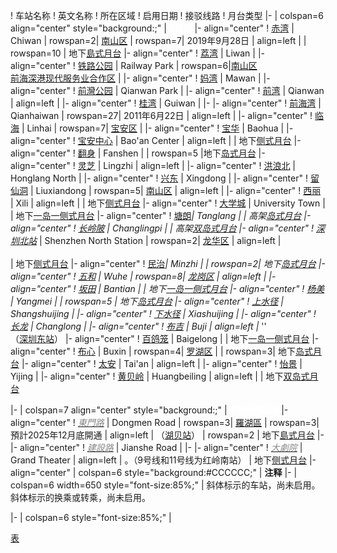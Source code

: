 {{start box}}
! 车站名称{{ref label|Line_5_Table|1|1↑}}
! 英文名称
! 所在区域
! 启用日期
! 接驳线路{{ref label|Line_5_Table|2|2↑}}
! 月台类型
|-
| colspan=6 align="center" style="background:{{深圳地铁色彩|5}};" | <span style="color:#FFFFFF;">'''5号线'''</span>
|- align="center"
! [[赤湾站 (地铁)|赤湾]]
| Chiwan
| rowspan=2| [[南山区 (深圳市)|南山区]]
| rowspan=7| 2019年9月28日
| align=left | {{换乘深圳地铁2、8号线|line=8}}
| rowspan=10 | 地下[[島式月台]]
|- align="center"
! [[荔湾站|荔湾]]
| Liwan
|
|- align="center"
! [[铁路公园站|铁路公园]]
| Railway Park
| rowspan=6|[[南山区 (深圳市)|南山区]]<br/>[[前海深港现代服务业合作区]]
|
|- align="center"
! [[妈湾站 (地铁)|妈湾]]
| Mawan
|
|- align="center"
! [[前海公园站|前灣公园]]
| Qianwan Park
|
|- align="center"
! [[前湾站|前湾]]
| Qianwan
| align=left |{{深圳地铁|9|c}}
|- align="center"
! [[桂湾站|桂湾]]
| Guiwan
|
|-
|- align="center"
! [[前海湾站|前海湾]]
| Qianhaiwan
| rowspan=27| 2011年6月22日
| align=left | {{深圳地铁|1|c}}  {{深圳地铁|11|c}}
|- align="center"
! [[临海站 (深圳)|临海]]
| Linhai
| rowspan=7| [[宝安区]]
|
|- align="center"
! [[宝华站|宝华]]
| Baohua
| 
|- align="center"
! [[宝安中心站|宝安中心]]
| Bao'an Center
| align=left | {{深圳地铁|1|c}}
| 地下[[侧式月台]]
|- align="center"
! [[翻身站|翻身]]
| Fanshen
| 
| rowspan=5 |地下[[岛式月台]]
|- align="center"
! [[灵芝站|灵芝]]
| Lingzhi
| align=left | ''{{深圳地铁|12|c}}''
|- align="center"
! [[洪浪北站|洪浪北]]
| Honglang North
| 
|- align="center"
! [[兴东站|兴东]]
| Xingdong
| 
|- align="center"
! [[留仙洞站|留仙洞]]
| Liuxiandong
| rowspan=5| [[南山区 (深圳市)|南山区]]
| align=left |''{{深圳地铁|13|c}}'' 
|- align="center"
! [[西丽站 (地铁)|西丽]]
| Xili
| align=left | {{深圳地铁|7|c}}
| 地下[[侧式月台]]
|- align="center"
! [[大学城站 (深圳市)|大学城]]
| University Town
| 
| 地下[[混合式月台|一岛一侧式月台]]
|- align="center"
! [[塘朗站|塘朗]]''
| Tanglang
|
| 高架[[岛式月台]]
|- align="center"
! [[长岭陂站|长岭陂]]
| Changlingpi
| 
| 高架[[双岛式月台]]
|- align="center"
! [[深圳北站|深圳北站]]''
| Shenzhen North Station
| rowspan=2| [[龙华区 (深圳市)|龙华区]]
| align=left | {{深圳地铁|4|c}}  {{深圳地铁|6|c}}<br />{{中国铁路名|广深港高速铁路}}<br />{{中国铁路名|厦深铁路}}
| 地下[[侧式月台]]
|- align="center"
! [[民治站|民治]]''
| Minzhi
| 
| rowspan=2| 地下[[岛式月台]]
|- align="center"
! [[五和站|五和]]
| Wuhe
| rowspan=8| [[龙岗区]]
| align=left | {{深圳地铁|10|c}}
|- align="center"
! [[坂田站 (地铁)|坂田]]
| Bantian
| 
| 地下[[混合式月台|一岛一侧式月台]]
|- align="center"
! [[杨美站 (深圳)|杨美]]
| Yangmei
| 
| rowspan=5 | 地下[[岛式月台]]
|- align="center"
! [[上水径站|上水径]]
| Shangshuijing
| 
|- align="center"
! [[下水径站|下水径]]
| Xiashuijing
| 
|- align="center"
! [[长龙站|长龙]]
| Changlong
| 
|- align="center"
! [[布吉站|布吉]]
| Buji
| align=left | {{深圳地铁|3|c}}  ''{{深圳地铁|14|c}}''<br />{{中国铁路名|广深铁路}}（[[深圳东站]]）
|- align="center"
! [[百鸽笼站|百鸽笼]]
| Baigelong
| 
| 地下[[混合式月台|一岛一侧式月台]]
|- align="center"
! [[布心站|布心]]
| Buxin
| rowspan=4| [[罗湖区]]
| 
| rowspan=3| 地下[[岛式月台]]
|- align="center"
! [[太安站|太安]]
| Tai'an
| align=left | {{深圳地铁|7|c}}
|- align="center"
! [[怡景站|怡景]]
| Yijing
| 
|- align="center"
! [[黄贝岭站|黄贝岭]]
| Huangbeiling
| align=left | {{换乘深圳地铁2、8号线}}
| 地下[[双岛式月台]]

|-
| colspan=7 align="center" style="background:{{深圳地铁色彩|5}};" | <span style="color:#FFFFFF;">'''5号线西延段'''</span>
|- align="center"
! ''[[東門路站|<span style="color:#888888;">東門路</span>]]''
| Dongmen Road
| rowspan=3| [[羅湖區]]
| rowspan=3| 預計2025年12月底開通
|  align=left | {{深圳地铁|2|c}}（[[湖贝站]]）
| rowspan=2 | 地下[[島式月台]]
|-
|- align="center"
! ''[[建設路站|<span style="color:#888888;">建設路</span>]]''
| Jianshe Road
|
|- 
|- align="center"
! ''[[大劇院站 (深圳)|<span style="color:#888888;">大劇院</span>]]''
| Grand Theater
| align=left | {{深圳地铁|1|c}}  {{深圳地铁|2|c}}  ''{{深圳地铁|9|c}}''。''{{深圳地铁|11|c}}''（9号线和11号线为红岭南站）
| 地下[[侧式月台]]
|- align="center"
| colspan=6 style="background:#CCCCCC;" | '''注释'''
|-
| colspan=6 width=650 style="font-size:85%;" | {{note label|Line_5_Table|1|1↑}}斜体标示的车站，尚未启用。<br />{{note label|Line_5_Table|2|2↑}}斜体标示的换乘或转乘，尚未启用。

|-
| colspan=6 style="font-size:85%;" | <div style="text-align: right;">{{Tnavbar|深圳地铁5号线车站列表|mini=1}}</div>
{{end box}}<noinclude>
[[Category:深圳地铁车站列表模板|表]]
</noinclude>
